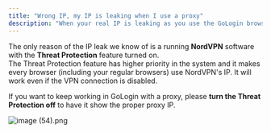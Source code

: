 ```yaml
---
title: "Wrong IP, my IP is leaking when I use a proxy"
description: "When your real IP is leaking as you use the GoLogin browser with a proxy"
---
```


The only reason of the IP leak we know of is a running **NordVPN** software with the **Threat Protection** feature turned on.\
﻿The Threat Protection feature has higher priority in the system and it makes every browser (including your regular browsers) use NordVPN's IP. It will work even if the VPN connection is disabled.

If you want to keep working in GoLogin with a proxy, please **turn the Threat Protection off**  to have it show the proper proxy IP.

![image (54).png](/images/image\(54\).png)